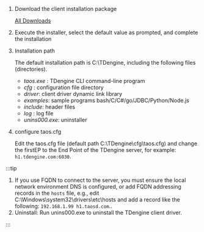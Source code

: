 
1. Download the client installation package

   <PkgListV3 type={4} sys="Windows" />

   [All Downloads](../../releases)
2. Execute the installer, select the default value as prompted, and complete the installation
3. Installation path

   The default installation path is C:\TDengine, including the following files (directories).

   - _taos.exe_ : TDengine CLI command-line program
   - _cfg_ : configuration file directory
   - _driver_: client driver dynamic link library
   - _examples_: sample programs bash/C/C#/go/JDBC/Python/Node.js
   - _include_: header files
   - _log_ : log file
   - _unins000.exe_: uninstaller

4. configure taos.cfg

   Edit the taos.cfg file (default path C:\TDengine\cfg\taos.cfg) and change the firstEP to the End Point of the TDengine server, for example: `h1.tdengine.com:6030`.

:::tip

1. If you use FQDN to connect to the server, you must ensure the local network environment DNS is configured, or add FQDN addressing records in the `hosts` file, e.g., edit C:\Windows\system32\drivers\etc\hosts and add a record like the following: `192.168.1.99 h1.taosd.com`..
2. Uninstall: Run unins000.exe to uninstall the TDengine client driver.

:::
